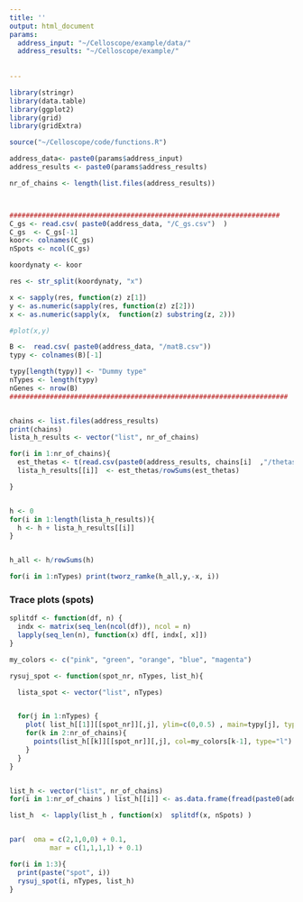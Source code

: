 ```yaml
---
title: ''
output: html_document
params:
  address_input: "~/Celloscope/example/data/"
  address_results: "~/Celloscope/example/"
    
    
---
```


```r
library(stringr)
library(data.table)
library(ggplot2)
library(grid)
library(gridExtra)

```

```r

source("~/Celloscope/code/functions.R")


```


```r

address_data<- paste0(params$address_input)
address_results <- paste0(params$address_results)

nr_of_chains <- length(list.files(address_results))



###################################################################
C_gs <- read.csv( paste0(address_data, "/C_gs.csv")  )
C_gs  <- C_gs[-1]
koor<- colnames(C_gs)
nSpots <- ncol(C_gs)

koordynaty <- koor

res <- str_split(koordynaty, "x")

x <- sapply(res, function(z) z[1])
y <- as.numeric(sapply(res, function(z) z[2]))
x <- as.numeric(sapply(x,  function(z) substring(z, 2)))

#plot(x,y)

B <-  read.csv( paste0(address_data, "/matB.csv"))
typy <- colnames(B)[-1]

typy[length(typy)] <- "Dummy type"
nTypes <- length(typy)
nGenes <- nrow(B)
#####################################################################


chains <- list.files(address_results)
print(chains)
lista_h_results <- vector("list", nr_of_chains)

for(i in 1:nr_of_chains){
  est_thetas <- t(read.csv(paste0(address_results, chains[i]  ,"/thetas_est.csv"), head=FALSE))
  lista_h_results[[i]]  <- est_thetas/rowSums(est_thetas)

}


h <- 0
for(i in 1:length(lista_h_results)){
  h <- h + lista_h_results[[i]]
}


h_all <- h/rowSums(h)

```





```r


for(i in 1:nTypes) print(tworz_ramke(h_all,y,-x, i))
```


### Trace plots (spots)

```r
splitdf <- function(df, n) {
  indx <- matrix(seq_len(ncol(df)), ncol = n)
  lapply(seq_len(n), function(x) df[, indx[, x]])
}

my_colors <- c("pink", "green", "orange", "blue", "magenta")

rysuj_spot <- function(spot_nr, nTypes, list_h){

  lista_spot <- vector("list", nTypes)


  for(j in 1:nTypes) {
    plot( list_h[[1]][[spot_nr]][,j], ylim=c(0,0.5) , main=typy[j], type="l" )
    for(k in 2:nr_of_chains){
      points(list_h[[k]][[spot_nr]][,j], col=my_colors[k-1], type="l")
    }
  }
}


list_h <- vector("list", nr_of_chains)
for(i in 1:nr_of_chains ) list_h[[i]] <- as.data.frame(fread(paste0(address_results, chains[i], "//result_h.csv")))

list_h  <- lapply(list_h , function(x)  splitdf(x, nSpots) )



```



```r


par(  oma = c(2,1,0,0) + 0.1,
          mar = c(1,1,1,1) + 0.1)

for(i in 1:3){
  print(paste("spot", i))
  rysuj_spot(i, nTypes, list_h)
}

```

